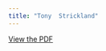 ```yaml
---
title: "Tony  Strickland"
---
```


[View the PDF](../files/pdfs/role_profiles/senators/district_36_profile.pdf)
